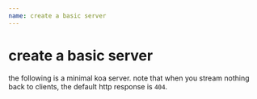 ```yaml
---
name: create a basic server
---
```



# create a basic server

<div><Demo /></div>

the following is a minimal koa server.  note that when you stream nothing back
to clients, the default http response is `404`.

